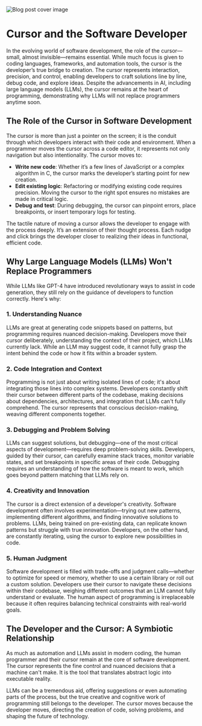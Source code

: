 
<div className="relative w-full max-w-[50rem] mx-auto">
    <Image
      src="/sample.jpg"
      alt="Blog post cover image"
      width={800}
      height={533}
      className="rounded object-cover w-full"
      priority
    />
</div>

# Cursor and the Software Developer
In the evolving world of software development, the role of the cursor—small, almost invisible—remains essential. While much focus is given to coding languages, frameworks, and automation tools, the cursor is the developer’s true bridge to creation. The cursor represents interaction, precision, and control, enabling developers to craft solutions line by line, debug code, and explore ideas. Despite the advancements in AI, including large language models (LLMs), the cursor remains at the heart of programming, demonstrating why LLMs will not replace programmers anytime soon.

## The Role of the Cursor in Software Development

The cursor is more than just a pointer on the screen; it is the conduit through which developers interact with their code and environment. When a programmer moves the cursor across a code editor, it represents not only navigation but also intentionality. The cursor moves to:

- **Write new code**: Whether it’s a few lines of JavaScript or a complex algorithm in C, the cursor marks the developer’s starting point for new creation.
- **Edit existing logic**: Refactoring or modifying existing code requires precision. Moving the cursor to the right spot ensures no mistakes are made in critical logic.
- **Debug and test**: During debugging, the cursor can pinpoint errors, place breakpoints, or insert temporary logs for testing.

The tactile nature of moving a cursor allows the developer to engage with the process deeply. It’s an extension of their thought process. Each nudge and click brings the developer closer to realizing their ideas in functional, efficient code.

## Why Large Language Models (LLMs) Won't Replace Programmers

While LLMs like GPT-4 have introduced revolutionary ways to assist in code generation, they still rely on the guidance of developers to function correctly. Here's why:

### 1. **Understanding Nuance**
LLMs are great at generating code snippets based on patterns, but programming requires nuanced decision-making. Developers move their cursor deliberately, understanding the context of their project, which LLMs currently lack. While an LLM may suggest code, it cannot fully grasp the intent behind the code or how it fits within a broader system.

### 2. **Code Integration and Context**
Programming is not just about writing isolated lines of code; it's about integrating those lines into complex systems. Developers constantly shift their cursor between different parts of the codebase, making decisions about dependencies, architectures, and integration that LLMs can't fully comprehend. The cursor represents that conscious decision-making, weaving different components together.

### 3. **Debugging and Problem Solving**
LLMs can suggest solutions, but debugging—one of the most critical aspects of development—requires deep problem-solving skills. Developers, guided by their cursor, can carefully examine stack traces, monitor variable states, and set breakpoints in specific areas of their code. Debugging requires an understanding of how the software is meant to work, which goes beyond pattern matching that LLMs rely on.

### 4. **Creativity and Innovation**
The cursor is a direct extension of a developer's creativity. Software development often involves experimentation—trying out new patterns, implementing different algorithms, and finding innovative solutions to problems. LLMs, being trained on pre-existing data, can replicate known patterns but struggle with true innovation. Developers, on the other hand, are constantly iterating, using the cursor to explore new possibilities in code.

### 5. **Human Judgment**
Software development is filled with trade-offs and judgment calls—whether to optimize for speed or memory, whether to use a certain library or roll out a custom solution. Developers use their cursor to navigate these decisions within their codebase, weighing different outcomes that an LLM cannot fully understand or evaluate. The human aspect of programming is irreplaceable because it often requires balancing technical constraints with real-world goals.

## The Developer and the Cursor: A Symbiotic Relationship

As much as automation and LLMs assist in modern coding, the human programmer and their cursor remain at the core of software development. The cursor represents the fine control and nuanced decisions that a machine can't make. It is the tool that translates abstract logic into executable reality.

LLMs can be a tremendous aid, offering suggestions or even automating parts of the process, but the true creative and cognitive work of programming still belongs to the developer. The cursor moves because the developer moves, directing the creation of code, solving problems, and shaping the future of technology.
